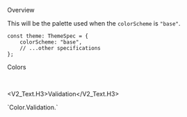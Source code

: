 
<Meta title="General/Color/LifeSG Color" />

<Title>LifeSG Colors</Title>

<Secondary>Overview</Secondary>

This will be the palette used when the `colorScheme` is `"base"`.

```tsx
const theme: ThemeSpec = {
    colorScheme: "base",
    // ...other specifications
};
```

<Secondary>Colors</Secondary>

<Unstyled>
    <ColorPalette set={BaseColorSet.Brand} category="Brand" />
    <ColorPalette
        set={{
            Primary: BaseColorSet.Primary,
            PrimaryDark: BaseColorSet.PrimaryDark,
            Secondary: BaseColorSet.Secondary,
        }}
    />
    <ColorPalette set={BaseColorSet.Neutral} category="Neutral" />
    <ColorPalette set={BaseColorSet.Accent.Dark} category="Accent.Dark" />
    <ColorPalette set={BaseColorSet.Accent.Light} category="Accent.Light" />
</Unstyled>

<br />

<V2_Text.H3>Validation</V2_Text.H3>

<PreviewBox>
    `Color.Validation.<color>`
</PreviewBox>

<Unstyled>
    <ColorPalette set={BaseColorSet.Validation.Green} category="Green" />
    <ColorPalette set={BaseColorSet.Validation.Orange} category="Orange" />
    <ColorPalette set={BaseColorSet.Validation.Red} category="Red" />
    <ColorPalette set={BaseColorSet.Validation.Blue} category="Blue" />
</Unstyled>
